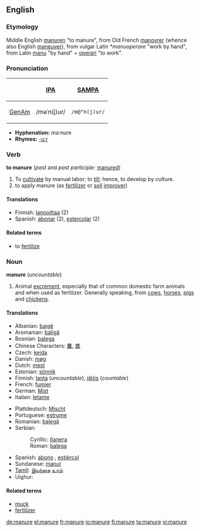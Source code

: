 ==English==

===Etymology===
Middle English [[manuren]] "to manure", from Old French [[manovrer]] (whence also English [[maneuver]]), from vulgar Latin ''*manuoperare'' "work by hand", from Latin [[manus|manu]] "by hand" + [[operari]] "to work".

===Pronunciation===
{| border=1 cellpadding=5
! !! [[w:International Phonetic Alphabet|IPA]] !! [[w:SAMPA|SAMPA]]
|-
! [[GenAm]]
| /məˈn(j)ur/ || <tt>/m@"n(j)ur/</tt>
|}

*'''Hyphenation:''' ma·nure
*'''Rhymes:''' [[Rhymes:English:-uːr|-uːr]]

===Verb===
'''to manure''' (''past'' and ''past participle:'' [[manured]])

# To [[cultivate]] by manual labor; to [[till]]; hence, to develop by culture.
# to apply manure (as [[fertilizer]] or [[soil]] [[improver]])

====Translations====
*Finnish: [[lannoittaa]] (2)
*Spanish: [[abonar]] (2), [[estercolar]] (2)

====Related terms====
*to [[fertilize]]

===Noun===
'''manure''' (''uncountable'')

# Animal [[excrement]], especially that of common domestic farm animals and when used as fertilizer. Generally speaking, from [[cow]]s, [[horse]]s, [[pig]]s and [[chicken]]s.

====Translations====
{{top}}
*Albanian: [[bajgë]]
*Aromanian: [[baligă]]
*Bosnian: [[balega]] {{f}}
*Chinese Characters: [[糞]], [[粪]]
*Czech: [[kejda]]
*Danish: [[møg]]
*Dutch: [[mest]] {{m}}
*Estonian: [[sõnnik]]
*Finnish: [[lanta]] (''uncountable''), [[jätös]] (''countable'')
*French: [[fumier]] {{m}}
*German: [[Mist]] {{m}}
*Italian: [[letame]]
{{mid}}
*Plattdeutsch: [[Mischt]] {{m}}
*Portuguese: [[estrume]] {{m}}
*Romanian: [[balegă]] {{f}}
*Serbian:
*:Cyrillic: [[балега]] {{f}}
*:Roman: [[balega]] {{f}}
*Spanish: [[abono]] {{m}}, [[estiércol]] {{m}}
*Sundanese: [[manur]]
*[[Tamil]]: [[இயற்கை]] [[உரம்]]
*Uighur: {{FAchar|[[چىلە]]}}
{{bottom}}

====Related terms====
*[[muck]]
*[[fertilizer]]

[[de:manure]]
[[el:manure]]
[[fr:manure]]
[[io:manure]]
[[fi:manure]]
[[ta:manure]]
[[vi:manure]]